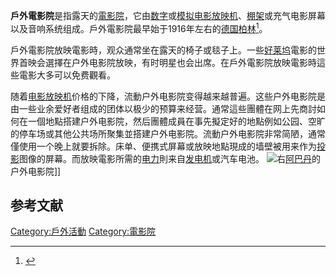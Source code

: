 '''戶外電影院'''是指露天的[[電影院|電影院]]，它由[[数字|数字]]或[[模拟信号|模拟]][[电影放映机|电影放映机]]、[[棚架|棚架]]或充气电影屏幕以及音响系统组成。戶外電影院最早始于1916年左右的[[德国|德国]][[柏林|柏林]]<ref>{{Cite web|title=The History of Open-Air Cinema|url=https://openaircinema.blog/history-of-open-air-cinema/|accessdate=2019-03-02|author=openaircinemas|date=2012-06-01|work=Open air cinema|language=en|archive-date=2021-02-25|archive-url=https://web.archive.org/web/20210225051326/https://openaircinema.blog/history-of-open-air-cinema/|dead-url=no}}</ref>。

戶外電影院放映電影時，观众通常坐在露天的椅子或毯子上。一些[[好莱坞|好莱坞]]電影的世界首映会選擇在户外电影院放映，有时明星也会出席。在戶外電影院放映電影時這些電影大多可以免费觀看。

随着[[电影放映机|电影放映机]]价格的下降，流動户外电影院变得越来越普遍。这些户外电影院是由一些业余爱好者组成的团体以极少的预算来经营。通常這些團體在网上先商討如何在一個地點搭建户外电影院，然后團體成員在事先擬定好的地點例如公园、空旷的停车场或其他公共场所聚集並搭建户外电影院。流動户外电影院非常简陋，通常僅使用一个晚上就要拆除。床单、便携式屏幕或放映地點現成的墙壁被用来作为[[投影|投影]]图像的屏幕。而放映電影所需的[[电力|电力]]則来自[[发电机|发电机]]或汽车电池。
[[File:Outdoor_cinema_in_Abadan,_Iran,_1960s.jpg|右]][[阿巴丹|阿巴丹]]的户外电影院]]

== 参考文献 ==
{{Reflist}}

[[Category:戶外活動|Category:戶外活動]]
[[Category:電影院|Category:電影院]]